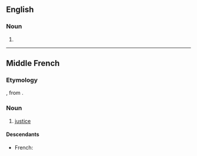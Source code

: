 ==English==

===Noun===
{{en-noun}}

# {{obsolete spelling of|justice}}

----

==Middle French==

===Etymology===
{{etyl|fro|frm}}, from {{etyl|la|frm}} {{term|iustitia|lang=la}}.

===Noun===
{{frm-noun|f|s}}

# [[justice]]

====Descendants====
* French: {{l|fr|justice}}